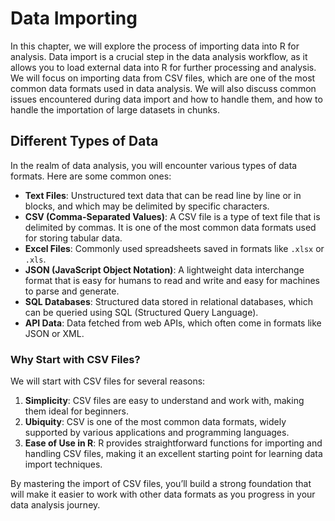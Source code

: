 # Data Importing

In this chapter, we will explore the process of importing data into R for analysis. Data import is a crucial step in the data analysis workflow, as it allows you to load external data into R for further processing and analysis. We will focus on importing data from CSV files, which are one of the most common data formats used in data analysis. We will also discuss common issues encountered during data import and how to handle them, and how to handle the importation of large datasets in chunks.

## Different Types of Data

In the realm of data analysis, you will encounter various types of data formats. Here are some common ones:

-   **Text Files**: Unstructured text data that can be read line by line or in blocks, and which may be delimited by specific characters. 
-   **CSV (Comma-Separated Values)**: A CSV file is a type of text file that is delimited by commas. It is one of the most common data formats used for storing tabular data.
-   **Excel Files**: Commonly used spreadsheets saved in formats like `.xlsx` or `.xls`.
-   **JSON (JavaScript Object Notation)**: A lightweight data interchange format that is easy for humans to read and write and easy for machines to parse and generate.
-   **SQL Databases**: Structured data stored in relational databases, which can be queried using SQL (Structured Query Language).
-   **API Data**: Data fetched from web APIs, which often come in formats like JSON or XML.

### Why Start with CSV Files?

We will start with CSV files for several reasons:

1.  **Simplicity**: CSV files are easy to understand and work with, making them ideal for beginners.
2.  **Ubiquity**: CSV is one of the most common data formats, widely supported by various applications and programming languages.
3.  **Ease of Use in R**: R provides straightforward functions for importing and handling CSV files, making it an excellent starting point for learning data import techniques.

By mastering the import of CSV files, you'll build a strong foundation that will make it easier to work with other data formats as you progress in your data analysis journey.


